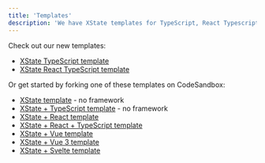 ```yaml
---
title: 'Templates'
description: 'We have XState templates for TypeScript, React Typescript, Vue, Svelte, and more!'
---
```


Check out our new templates:

- [XState TypeScript template](https://github.com/statelyai/xstate/tree/main/templates/vanilla-ts)
- [XState React TypeScript template](https://github.com/statelyai/xstate/tree/main/templates/react-ts)

Or get started by forking one of these templates on CodeSandbox:

- [XState template](https://codesandbox.io/s/xstate-example-template-m4ckv) - no framework
- [XState + TypeScript template](https://codesandbox.io/s/xstate-typescript-template-s9kz8) - no framework
- [XState + React template](https://codesandbox.io/s/xstate-react-template-3t2tg)
- [XState + React + TypeScript template](https://codesandbox.io/s/xstate-react-typescript-template-wjdvn)
- [XState + Vue template](https://codesandbox.io/s/xstate-vue-template-composition-api-1n23l)
- [XState + Vue 3 template](https://codesandbox.io/s/xstate-vue-3-template-vrkk9)
- [XState + Svelte template](https://codesandbox.io/s/xstate-svelte-template-jflv1)